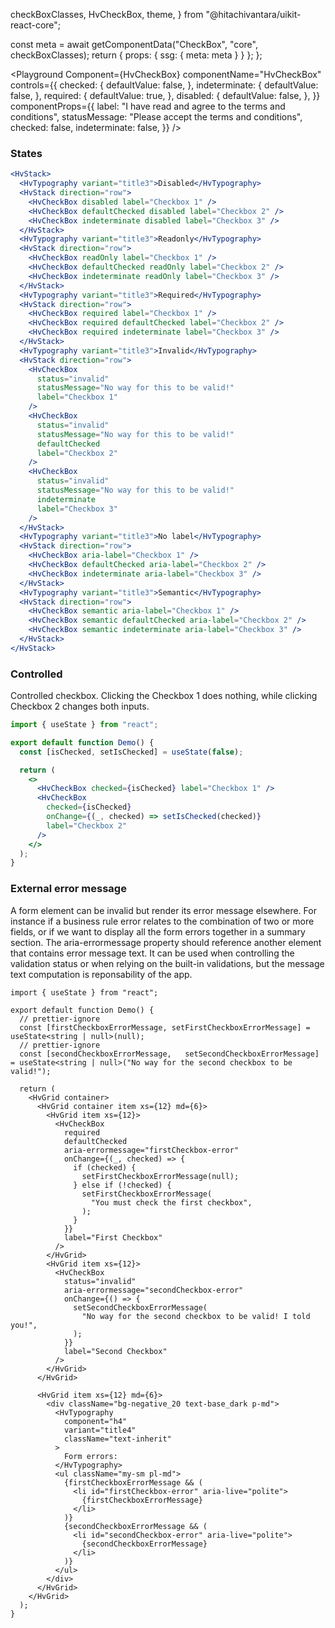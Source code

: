   checkBoxClasses,
  HvCheckBox,
  theme,
} from "@hitachivantara/uikit-react-core";




  const meta = await getComponentData("CheckBox", "core", checkBoxClasses);
  return { props: { ssg: { meta: meta } } };
};

<Description />

<Page>

<Playground
  Component={HvCheckBox}
  componentName="HvCheckBox"
  controls={{
    checked: {
      defaultValue: false,
    },
    indeterminate: {
      defaultValue: false,
    },
    required: {
      defaultValue: true,
    },
    disabled: {
      defaultValue: false,
    },
  }}
  componentProps={{
    label: "I have read and agree to the terms and conditions",
    statusMessage: "Please accept the terms and conditions",
    checked: false,
    indeterminate: false,
  }}
/>

### States

```jsx live
<HvStack>
  <HvTypography variant="title3">Disabled</HvTypography>
  <HvStack direction="row">
    <HvCheckBox disabled label="Checkbox 1" />
    <HvCheckBox defaultChecked disabled label="Checkbox 2" />
    <HvCheckBox indeterminate disabled label="Checkbox 3" />
  </HvStack>
  <HvTypography variant="title3">Readonly</HvTypography>
  <HvStack direction="row">
    <HvCheckBox readOnly label="Checkbox 1" />
    <HvCheckBox defaultChecked readOnly label="Checkbox 2" />
    <HvCheckBox indeterminate readOnly label="Checkbox 3" />
  </HvStack>
  <HvTypography variant="title3">Required</HvTypography>
  <HvStack direction="row">
    <HvCheckBox required label="Checkbox 1" />
    <HvCheckBox required defaultChecked label="Checkbox 2" />
    <HvCheckBox required indeterminate label="Checkbox 3" />
  </HvStack>
  <HvTypography variant="title3">Invalid</HvTypography>
  <HvStack direction="row">
    <HvCheckBox
      status="invalid"
      statusMessage="No way for this to be valid!"
      label="Checkbox 1"
    />
    <HvCheckBox
      status="invalid"
      statusMessage="No way for this to be valid!"
      defaultChecked
      label="Checkbox 2"
    />
    <HvCheckBox
      status="invalid"
      statusMessage="No way for this to be valid!"
      indeterminate
      label="Checkbox 3"
    />
  </HvStack>
  <HvTypography variant="title3">No label</HvTypography>
  <HvStack direction="row">
    <HvCheckBox aria-label="Checkbox 1" />
    <HvCheckBox defaultChecked aria-label="Checkbox 2" />
    <HvCheckBox indeterminate aria-label="Checkbox 3" />
  </HvStack>
  <HvTypography variant="title3">Semantic</HvTypography>
  <HvStack direction="row">
    <HvCheckBox semantic aria-label="Checkbox 1" />
    <HvCheckBox semantic defaultChecked aria-label="Checkbox 2" />
    <HvCheckBox semantic indeterminate aria-label="Checkbox 3" />
  </HvStack>
</HvStack>
```

### Controlled

Controlled checkbox. Clicking the Checkbox 1 does nothing, while clicking Checkbox 2 changes both inputs.

```jsx live
import { useState } from "react";

export default function Demo() {
  const [isChecked, setIsChecked] = useState(false);

  return (
    <>
      <HvCheckBox checked={isChecked} label="Checkbox 1" />
      <HvCheckBox
        checked={isChecked}
        onChange={(_, checked) => setIsChecked(checked)}
        label="Checkbox 2"
      />
    </>
  );
}
```

### External error message

A form element can be invalid but render its error message elsewhere. For instance if a business rule error relates to the combination of two or more fields, or if we want to display all the form errors together in a summary section. The aria-errormessage property should reference another element that contains error message text. It can be used when controlling the validation status or when relying on the built-in validations, but the message text computation is reponsability of the app.

```tsx live
import { useState } from "react";

export default function Demo() {
  // prettier-ignore
  const [firstCheckboxErrorMessage, setFirstCheckboxErrorMessage] = useState<string | null>(null);
  // prettier-ignore
  const [secondCheckboxErrorMessage,   setSecondCheckboxErrorMessage] = useState<string | null>("No way for the second checkbox to be valid!");

  return (
    <HvGrid container>
      <HvGrid container item xs={12} md={6}>
        <HvGrid item xs={12}>
          <HvCheckBox
            required
            defaultChecked
            aria-errormessage="firstCheckbox-error"
            onChange={(_, checked) => {
              if (checked) {
                setFirstCheckboxErrorMessage(null);
              } else if (!checked) {
                setFirstCheckboxErrorMessage(
                  "You must check the first checkbox",
                );
              }
            }}
            label="First Checkbox"
          />
        </HvGrid>
        <HvGrid item xs={12}>
          <HvCheckBox
            status="invalid"
            aria-errormessage="secondCheckbox-error"
            onChange={() => {
              setSecondCheckboxErrorMessage(
                "No way for the second checkbox to be valid! I told you!",
              );
            }}
            label="Second Checkbox"
          />
        </HvGrid>
      </HvGrid>

      <HvGrid item xs={12} md={6}>
        <div className="bg-negative_20 text-base_dark p-md">
          <HvTypography
            component="h4"
            variant="title4"
            className="text-inherit"
          >
            Form errors:
          </HvTypography>
          <ul className="my-sm pl-md">
            {firstCheckboxErrorMessage && (
              <li id="firstCheckbox-error" aria-live="polite">
                {firstCheckboxErrorMessage}
              </li>
            )}
            {secondCheckboxErrorMessage && (
              <li id="secondCheckbox-error" aria-live="polite">
                {secondCheckboxErrorMessage}
              </li>
            )}
          </ul>
        </div>
      </HvGrid>
    </HvGrid>
  );
}
```

</Page>
